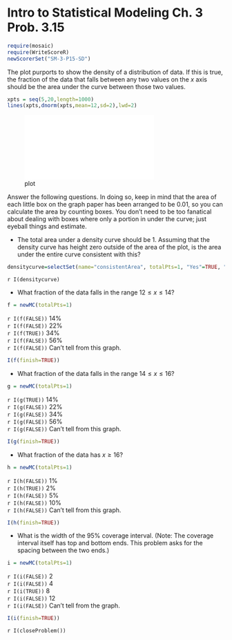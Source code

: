 Intro to Statistical Modeling Ch. 3 Prob. 3.15
========================================================
```{r include=FALSE}
require(mosaic)
require(WriteScoreR)
newScorerSet("SM-3-P15-SD")
```

The plot purports to show the density of a distribution of data.  If this is
true, the fraction of the data that falls between any two values on
the $x$ axis should be the area under the curve between those two
values.

```{r plot1, fig.width=4, fig.height=4, echo=FALSE, dev="svg", out.width="70%"}
xpts = seq(5,20,length=1000)
lines(xpts,dnorm(xpts,mean=12,sd=2),lwd=2)
```

![plot](B106-plot1.pdf)


Answer the following questions. In doing so, keep in mind that the area of each
little box on the graph paper has been arranged to be $0.01$, so you
can calculate the area by counting boxes.  You don't need to be too
fanatical about dealing with boxes where only a portion in under the
curve; just eyeball things and estimate.

* The total area under a density curve should be 1.
  Assuming that the density curve has height zero outside of the area
  of the plot, is the area under the entire curve consistent with
  this?
```{r include=FALSE}
densitycurve=selectSet(name="consistentArea", totalPts=1, "Yes"=TRUE, "No"=FALSE)
```

 `r I(densitycurve)`

* What fraction of the data falls in the range $12 \leq x \leq
  14$?
```{r include=FALSE}
f = newMC(totalPts=1)
```

 `r I(f(FALSE))` 14%     
 `r I(f(FALSE))` 22%      
 `r I(f(TRUE))` 34%      
 `r I(f(FALSE))` 56%     
 `r I(f(FALSE))` Can't tell from this graph.     

```{r include=FALSE, results="hide"}
I(f(finish=TRUE))
```


* What fraction of the data falls in the range $14 \leq x \leq
  16$?
```{r include=FALSE}
g = newMC(totalPts=1)
```

 `r I(g(TRUE))` 14%     
 `r I(g(FALSE))` 22%     
 `r I(g(FALSE))` 34%     
 `r I(g(FALSE))` 56%     
 `r I(g(FALSE))` Can't tell from this graph.

```{r include=FALSE, results="hide"}
I(g(finish=TRUE))
```

* What fraction of the data has $x \geq 16$?

```{r include=FALSE}
h = newMC(totalPts=1)
```

 `r I(h(FALSE))` 1%     
 `r I(h(TRUE))` 2%     
 `r I(h(FALSE))` 5%     
 `r I(h(FALSE))` 10%     
 `r I(h(FALSE))` Can't tell from this graph.     
 
```{r include=FALSE, results="hide"}
I(h(finish=TRUE))
```

* What is the width of the 95% coverage interval.  (Note: The
  coverage interval itself has top and bottom ends.  This problem asks
  for the spacing between the two ends.)
  
```{r include=FALSE}
i = newMC(totalPts=1)
```

 `r I(i(FALSE))` 2     
 `r I(i(FALSE))` 4     
 `r I(i(TRUE))` 8      
 `r I(i(FALSE))` 12     
 `r I(i(FALSE))` Can't tell from the graph.

```{r include=FALSE, results="hide"}
I(i(finish=TRUE))
```

`r I(closeProblem())`
